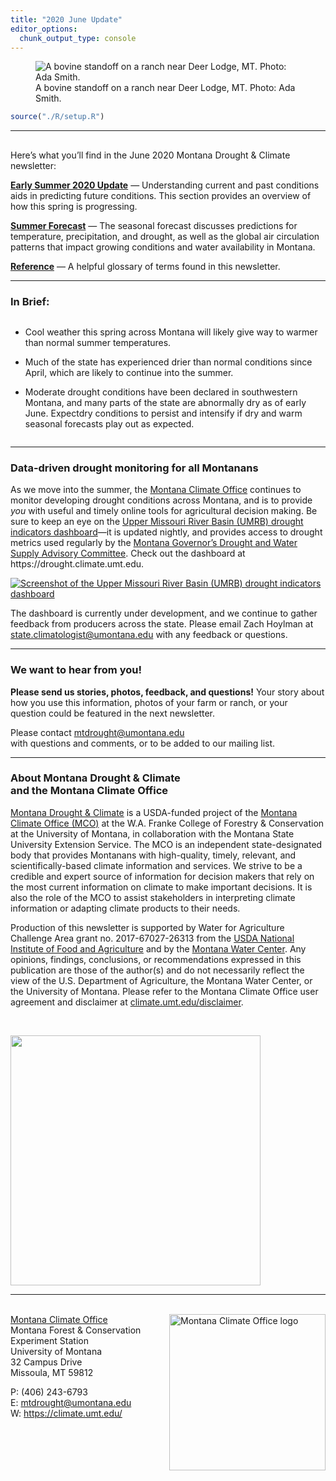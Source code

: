 ```yaml
---
title: "2020 June Update"
editor_options: 
  chunk_output_type: console
---
```


![A bovine standoff on a ranch near Deer Lodge, MT. Photo: Ada Smith.](./img/ada_smith_standoff.jpg)

```r
source("./R/setup.R")
```

---

## {-}
Here's what you'll find in the June 2020 Montana Drought & Climate newsletter:

[**Early Summer 2020 Update**](./review.html) --- Understanding current and past conditions aids in predicting future conditions. This section provides an overview of how this spring is progressing.

[**Summer Forecast**](./forecast.html) --- The seasonal forecast discusses predictions for temperature, precipitation, and drought, as well as the global air circulation patterns that impact growing conditions and water availability in Montana.

[**Reference**](./reference.html) --- A helpful glossary of terms found in this newsletter.

---

### In Brief:{-}

<div style="-webkit-columns: 2 300px;-moz-columns: 2 300px;columns: 2 300px;">
* Cool weather this spring across Montana will likely give way to warmer than normal summer temperatures.

* Much of the state has experienced drier than normal conditions since April, which are likely to continue into the summer.

* Moderate drought conditions have been declared in southwestern Montana, and many parts of the state are abnormally dry as of early June. Expectdry conditions to persist and intensify if dry and warm seasonal forecasts play out as expected.

</div>

-----

### Data-driven drought monitoring for all Montanans {-}

As we move into the summer, the [Montana Climate Office](https://climate.umt.edu/) continues to monitor developing drought conditions across Montana, and is to provide *you* with useful and timely online tools for agricultural decision making. Be sure to keep an eye on the [Upper Missouri River Basin (UMRB) drought indicators dashboard](https://drought.climate.umt.edu)---it is updated nightly, and provides access to drought metrics used regularly by the [Montana Governor’s Drought and Water Supply Advisory Committee](http://dnrc.mt.gov/divisions/water/drought-management/drought-committee/monitoring-sub-committee-msc). Check out the dashboard at https://drought.climate.umt.edu.

[![](./img/drought_dashboard.jpg "Screenshot of the Upper Missouri River Basin (UMRB) drought indicators dashboard")](https://drought.climate.umt.edu)

The dashboard is currently under development, and we continue to gather feedback from producers across the state. Please email Zach Hoylman at [state.climatologist@umontana.edu](mailto:state.climatologist@umontana.edu) with any feedback or questions.

-----


### We want to hear from you! {-}
**Please send us stories, photos, feedback, and questions!** Your story about how you use this information, photos of your farm or ranch, or your question could be featured in the next newsletter.

Please contact [mtdrought@umontana.edu](mailto:mtdrought@umontana.edu)<br> with questions and comments, or to be added to our mailing list.

-----

### About **Montana Drought & Climate**<br>and the **Montana Climate Office** {-}
[Montana Drought & Climate](https://climate.umt.edu/mtdrought/) is a USDA-funded project of the [Montana Climate Office (MCO)](https://climate.umt.edu/) at the W.A. Franke College of Forestry & Conservation at the University of Montana, in collaboration with the Montana State University Extension Service. The MCO is an independent state-designated body that provides Montanans with high-quality, timely, relevant, and scientifically-based climate information and services. We strive to be a credible and expert source of information for decision makers that rely on the most current information on climate to make important decisions. It is also the role of the MCO to assist stakeholders in interpreting climate information or adapting climate products to their needs.

Production of this newsletter is supported by Water for Agriculture Challenge Area grant no. 2017-67027-26313 from the [USDA National Institute of Food and Agriculture](https://nifa.usda.gov/) and by the [Montana Water Center](https://www.montanawatercenter.org/). Any opinions, findings, conclusions, or recommendations expressed in this publication are those of the author(s) and do not necessarily reflect the view of the U.S. Department of Agriculture, the Montana Water Center, or the University of Montana. Please refer to the Montana Climate Office user agreement and disclaimer at [climate.umt.edu/disclaimer](https://climate.umt.edu/disclaimer/).

<br>
<div style="text-align: left;">
![](./img/NIFA_logo.jpg){style="width:400px;"}
</div>

-----

<br>
<a href="https://climate.umt.edu/" target="_blank">
  <img src="./img/MCO_logo.svg" alt="Montana Climate Office logo" style="width:250px;float:right;">
</a>
[Montana Climate Office](https://climate.umt.edu/)<br>
Montana Forest & Conservation Experiment Station<br>
University of Montana<br>
32 Campus Drive<br>
Missoula, MT 59812<br>

P: (406) 243-6793<br>
E: [mtdrought@umontana.edu](mailto:mtdrought@umontana.edu)<br>
W: [https://climate.umt.edu/](https://climate.umt.edu/)
